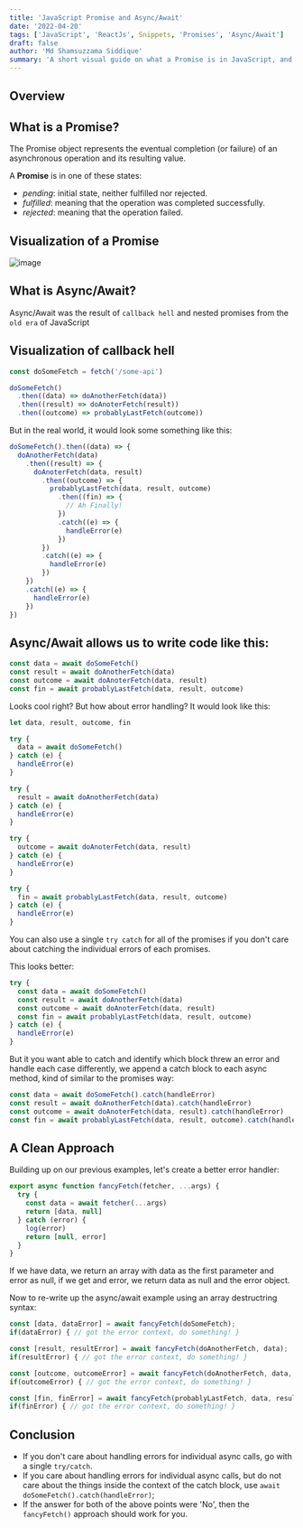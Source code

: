 ```yaml
---
title: 'JavaScript Promise and Async/Await'
date: '2022-04-20'
tags: ['JavaScript', 'ReactJs', Snippets, 'Promises', 'Async/Await']
draft: false
author: 'Md Shamsuzzama Siddique'
summary: 'A short visual guide on what a Promise is in JavaScript, and how to avoid call back hell.'
---
```


## Overview

<TOCInline toc={props.toc} exclude="Overview" toHeading={2} />

## What is a Promise?

The Promise object represents the eventual completion (or failure) of an asynchronous operation and its resulting value.

A **Promise** is in one of these states:

- <em>pending</em>: initial state, neither fulfilled nor rejected.
- <em>fulfilled</em>: meaning that the operation was completed successfully.
- <em>rejected</em>: meaning that the operation failed.

## Visualization of a Promise

![image](/static/blog/promises.webp)

## What is Async/Await?

Async/Await was the result of `callback hell` and nested promises from the `old era` of JavaScript

## Visualization of callback hell

```js
const doSomeFetch = fetch('/some-api')

doSomeFetch()
  .then((data) => doAnotherFetch(data))
  .then((result) => doAnoterFetch(result))
  .then((outcome) => probablyLastFetch(outcome))
```

But in the real world, it would look some something like this:

```js
doSomeFetch().then((data) => {
  doAnotherFetch(data)
    .then((result) => {
      doAnoterFetch(data, result)
        .then((outcome) => {
          probablyLastFetch(data, result, outcome)
            .then((fin) => {
              // Ah Finally!
            })
            .catch((e) => {
              handleError(e)
            })
        })
        .catch((e) => {
          handleError(e)
        })
    })
    .catch((e) => {
      handleError(e)
    })
})
```

## Async/Await allows us to write code like this:

```js
const data = await doSomeFetch()
const result = await doAnotherFetch(data)
const outcome = await doAnoterFetch(data, result)
const fin = await probablyLastFetch(data, result, outcome)
```

Looks cool right? But how about error handling?
It would look like this:

```js
let data, result, outcome, fin

try {
  data = await doSomeFetch()
} catch (e) {
  handleError(e)
}

try {
  result = await doAnotherFetch(data)
} catch (e) {
  handleError(e)
}

try {
  outcome = await doAnoterFetch(data, result)
} catch (e) {
  handleError(e)
}

try {
  fin = await probablyLastFetch(data, result, outcome)
} catch (e) {
  handleError(e)
}
```

You can also use a single `try catch` for all of the promises if you don't care about catching the individual errors of each promises.

This looks better:

```js
try {
  const data = await doSomeFetch()
  const result = await doAnotherFetch(data)
  const outcome = await doAnoterFetch(data, result)
  const fin = await probablyLastFetch(data, result, outcome)
} catch (e) {
  handleError(e)
}
```

But it you want able to catch and identify which block threw an error and handle each case differently, we append a catch block to each async method, kind of similar to the promises way:

```js
const data = await doSomeFetch().catch(handleError)
const result = await doAnotherFetch(data).catch(handleError)
const outcome = await doAnoterFetch(data, result).catch(handleError)
const fin = await probablyLastFetch(data, result, outcome).catch(handleError)
```

## A Clean Approach

Building up on our previous examples, let's create a better error handler:

```js
export async function fancyFetch(fetcher, ...args) {
  try {
    const data = await fetcher(...args)
    return [data, null]
  } catch (error) {
    log(error)
    return [null, error]
  }
}
```

If we have data, we return an array with data as the first parameter and error as null, if we get and error, we return data as null and the error object.

Now to re-write up the async/await example using an array destructring syntax:

```js
const [data, dataError] = await fancyFetch(doSomeFetch);
if(dataError) { // got the error context, do something! }

const [result, resultError] = await fancyFetch(doAnotherFetch, data);
if(resultError) { // got the error context, do something! }

const [outcome, outcomeError] = await fancyFetch(doAnotherFetch, data, result);
if(outcomeError) { // got the error context, do something! }

const [fin, finError] = await fancyFetch(probablyLastFetch, data, result, outcome);
if(finError) { // got the error context, do something! }
```

## Conclusion

- If you don't care about handling errors for individual async calls, go with a single `try/catch`.
- If you care about handling errors for individual async calls, but do not care about the things inside the context of the catch block, use `await doSomeFetch().catch(handleError)`;
- If the answer for both of the above points were 'No', then the `fancyFetch()` approach should work for you.
